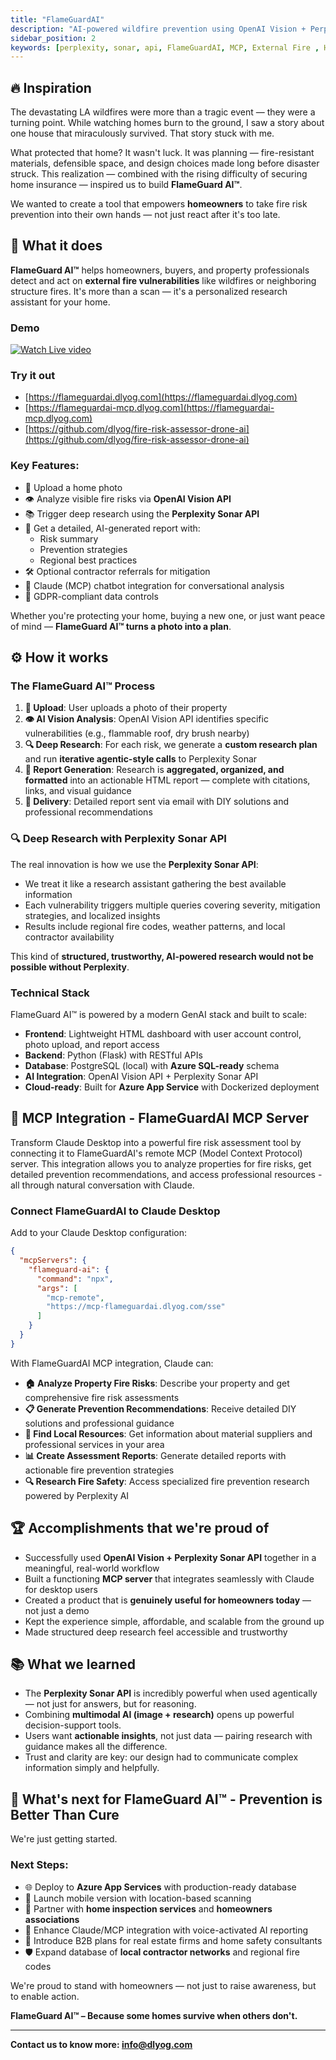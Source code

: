 ```yaml
---
title: "FlameGuardAI"
description: "AI-powered wildfire prevention using OpenAI Vision + Perplexity Sonar API"
sidebar_position: 2
keywords: [perplexity, sonar, api, FlameGuardAI, MCP, External Fire , Home Safety, Home Inspection]
---
```


## 🔥 Inspiration

The devastating LA wildfires were more than a tragic event — they were a turning point. While watching homes burn to the ground, I saw a story about one house that miraculously survived. That story stuck with me.

What protected that home? It wasn't luck. It was planning — fire-resistant materials, defensible space, and design choices made long before disaster struck. This realization — combined with the rising difficulty of securing home insurance — inspired us to build **FlameGuard AI™**.

We wanted to create a tool that empowers **homeowners** to take fire risk prevention into their own hands — not just react after it's too late.

## 🧠 What it does

**FlameGuard AI™** helps homeowners, buyers, and property professionals detect and act on **external fire vulnerabilities** like wildfires or neighboring structure fires. It's more than a scan — it's a personalized research assistant for your home.

### Demo

[![Watch Live video](https://img.youtube.com/vi/EI5yT7_aD6U/0.jpg)](https://www.youtube.com/watch?v=EI5yT7_aD6U)

### Try it out

- [https://flameguardai.dlyog.com](https://flameguardai.dlyog.com)  
- [https://flameguardai-mcp.dlyog.com](https://flameguardai-mcp.dlyog.com)
- [https://github.com/dlyog/fire-risk-assessor-drone-ai](https://github.com/dlyog/fire-risk-assessor-drone-ai)

### Key Features:
- 📸 Upload a home photo
- 👁️ Analyze visible fire risks via **OpenAI Vision API**
- 📚 Trigger deep research using the **Perplexity Sonar API**
- 📄 Get a detailed, AI-generated report with:
  - Risk summary
  - Prevention strategies
  - Regional best practices
- 🛠️ Optional contractor referrals for mitigation
- 💬 Claude (MCP) chatbot integration for conversational analysis
- 🧾 GDPR-compliant data controls

Whether you're protecting your home, buying a new one, or just want peace of mind — **FlameGuard AI™ turns a photo into a plan**.

## ⚙️ How it works

### The FlameGuard AI™ Process

1. **📸 Upload**: User uploads a photo of their property
2. **👁️ AI Vision Analysis**: OpenAI Vision API identifies specific vulnerabilities (e.g., flammable roof, dry brush nearby)
3. **🔍 Deep Research**: For each risk, we generate a **custom research plan** and run **iterative agentic-style calls** to Perplexity Sonar
4. **📄 Report Generation**: Research is **aggregated, organized, and formatted** into an actionable HTML report — complete with citations, links, and visual guidance
5. **📧 Delivery**: Detailed report sent via email with DIY solutions and professional recommendations

### 🔍 Deep Research with Perplexity Sonar API

The real innovation is how we use the **Perplexity Sonar API**:

- We treat it like a research assistant gathering the best available information
- Each vulnerability triggers multiple queries covering severity, mitigation strategies, and localized insights
- Results include regional fire codes, weather patterns, and local contractor availability

This kind of **structured, trustworthy, AI-powered research would not be possible without Perplexity**.

### Technical Stack

FlameGuard AI™ is powered by a modern GenAI stack and built to scale:

- **Frontend**: Lightweight HTML dashboard with user account control, photo upload, and report access
- **Backend**: Python (Flask) with RESTful APIs
- **Database**: PostgreSQL (local) with **Azure SQL-ready** schema
- **AI Integration**: OpenAI Vision API + Perplexity Sonar API
- **Cloud-ready**: Built for **Azure App Service** with Dockerized deployment

## 🚀 MCP Integration - FlameGuardAI MCP Server

Transform Claude Desktop into a powerful fire risk assessment tool by connecting it to FlameGuardAI's remote MCP (Model Context Protocol) server. This integration allows you to analyze properties for fire risks, get detailed prevention recommendations, and access professional resources - all through natural conversation with Claude.

### Connect FlameGuardAI to Claude Desktop

Add to your Claude Desktop configuration:

```json
{
  "mcpServers": {
    "flameguard-ai": {
      "command": "npx",
      "args": [
        "mcp-remote",
        "https://mcp-flameguardai.dlyog.com/sse"
      ]
    }
  }
}
```

With FlameGuardAI MCP integration, Claude can:

- **🏠 Analyze Property Fire Risks**: Describe your property and get comprehensive fire risk assessments
- **📋 Generate Prevention Recommendations**: Receive detailed DIY solutions and professional guidance
- **🛒 Find Local Resources**: Get information about material suppliers and professional services in your area
- **📊 Create Assessment Reports**: Generate detailed reports with actionable fire prevention strategies
- **🔍 Research Fire Safety**: Access specialized fire prevention research powered by Perplexity AI

## 🏆 Accomplishments that we're proud of

- Successfully used **OpenAI Vision + Perplexity Sonar API** together in a meaningful, real-world workflow
- Built a functioning **MCP server** that integrates seamlessly with Claude for desktop users
- Created a product that is **genuinely useful for homeowners today** — not just a demo
- Kept the experience simple, affordable, and scalable from the ground up
- Made structured deep research feel accessible and trustworthy

## 📚 What we learned

- The **Perplexity Sonar API** is incredibly powerful when used agentically — not just for answers, but for reasoning.
- Combining **multimodal AI (image + research)** opens up powerful decision-support tools.
- Users want **actionable insights**, not just data — pairing research with guidance makes all the difference.
- Trust and clarity are key: our design had to communicate complex information simply and helpfully.

## 🚀 What's next for FlameGuard AI™ - Prevention is Better Than Cure

We're just getting started.

### Next Steps:
- 🌐 Deploy to **Azure App Services** with production-ready database
- 📱 Launch mobile version with location-based scanning
- 🏡 Partner with **home inspection services** and **homeowners associations**
- 💬 Enhance Claude/MCP integration with voice-activated AI reporting
- 💸 Introduce B2B plans for real estate firms and home safety consultants
- 🛡️ Expand database of **local contractor networks** and regional fire codes

We're proud to stand with homeowners — not just to raise awareness, but to enable action.

**FlameGuard AI™ – Because some homes survive when others don't.**

---

**Contact us to know more: info@dlyog.com**
